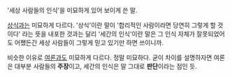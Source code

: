 '세상 사람들의 인식'을 미묘하게 있어 보이게 쓴 말.

[[상식]]과는 미묘하게 다르다. '상식'이란 말이 '합리적인 사람이라면 당연히 그렇게 할 것이다' 라는 뜻을 내포한 것과는 달리 '세간의 인식'이란 말은 그 인식 자체가 잘못되었어도 어쨌든간 세상 사람들이 그렇게 믿고 있기만 하면 쓰이니까.

비슷한 이유로 [[여론]]과도 미묘하게 다르다. 정말 미묘하다. 굳이 차이를 설명하자면 여론은 대부분 사람들의 '''주장'''이고, 세간의 인식은 말 그대로 '''판단'''이라는 점인 듯.

